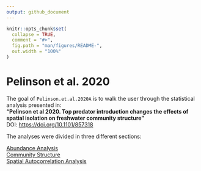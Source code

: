 ```yaml
---
output: github_document
---
```


<!-- README.md is generated from README.Rmd. Please edit that file -->

```r
knitr::opts_chunk$set(
  collapse = TRUE,
  comment = "#>",
  fig.path = "man/figures/README-",
  out.width = "100%"
)
```

# Pelinson et al. 2020

<!-- badges: start -->
<!-- badges: end -->

The goal of `Pelinson.et.al.2020A` is to walk the user through the statistical analysis presented in:  
**"Pelinson et al 2020. Top predator introduction changes the effects of spatial isolation on freshwater community structure"**  
DOI: [https://doi.org/10.1101/857318](https://doi.org/10.1101/857318)

The analyses were divided in three different sections:

[Abundance Analysis](https://github.com/RodolfoPelinson/Pelinson.et.al.2020A/blob/master/Abundance%20Analysis/Abundance-Analysis.md)  
[Community Structure](https://github.com/RodolfoPelinson/Pelinson.et.al.2020A/blob/master/Community%20Structure/Community-Structure.md)  
[Spatial Autocorrelation Analysis](https://github.com/RodolfoPelinson/Pelinson.et.al.2020A/blob/master/Spatial%20Autocorrelation%20Analysis/Spatial-Autocorrelation-Analysis.md)  
